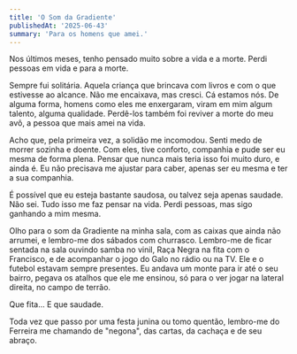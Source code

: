 ```yaml
---
title: 'O Som da Gradiente'
publishedAt: '2025-06-43'
summary: 'Para os homens que amei.'
---
```


Nos últimos meses, tenho pensado muito sobre a vida e a morte. Perdi pessoas em vida e para a morte.

Sempre fui solitária. Aquela criança que brincava com livros e com o que estivesse ao alcance. Não me encaixava, mas cresci. Cá estamos nós. De alguma forma, homens como eles me enxergaram, viram em mim algum talento, alguma qualidade. Perdê-los também foi reviver a morte do meu avô, a pessoa que mais amei na vida.

Acho que, pela primeira vez, a solidão me incomodou. Senti medo de morrer sozinha e doente. Com eles, tive conforto, companhia e pude ser eu mesma de forma plena. Pensar que nunca mais teria isso foi muito duro, e ainda é. Eu não precisava me ajustar para caber, apenas ser eu mesma e ter a sua companhia.

É possível que eu esteja bastante saudosa, ou talvez seja apenas saudade. Não sei. Tudo isso me faz pensar na vida. Perdi pessoas, mas sigo ganhando a mim mesma.

Olho para o som da Gradiente na minha sala, com as caixas que ainda não arrumei, e lembro-me dos sábados com churrasco. Lembro-me de ficar sentada na sala ouvindo samba no vinil, Raça Negra na fita com o Francisco, e de acompanhar o jogo do Galo no rádio ou na TV. Ele e o futebol estavam sempre presentes. Eu andava um monte para ir até o seu bairro, pegava os atalhos que ele me ensinou, só para o ver jogar na lateral direita, no campo de terrão.

Que fita... E que saudade.

Toda vez que passo por uma festa junina ou tomo quentão, lembro-me do Ferreira me chamando de "negona", das cartas, da cachaça e de seu abraço.